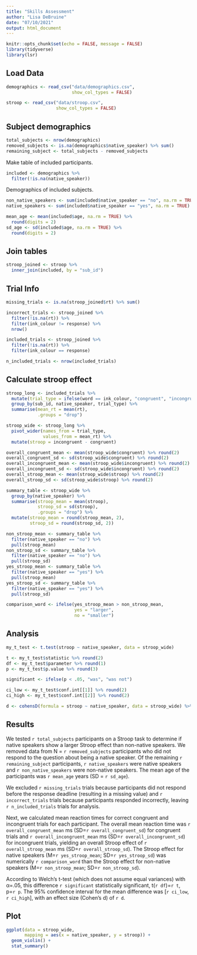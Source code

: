 ```yaml
---
title: "Skills Assessment"
author: "Lisa DeBruine"
date: "07/10/2021"
output: html_document
---
```


```r
knitr::opts_chunk$set(echo = FALSE, message = FALSE)
library(tidyverse)
library(lsr)
```


## Load Data

```r
demographics <- read_csv("data/demographics.csv", 
                         show_col_types = FALSE)

stroop <- read_csv("data/stroop.csv", 
                   show_col_types = FALSE)
```

## Subject demographics

```r
total_subjects <- nrow(demographics)
removed_subjects <- is.na(demographics$native_speaker) %>% sum()
remaining_subject <- total_subjects - removed_subjects
```

Make table of included participants.

```r
included <- demographics %>%
  filter(!is.na(native_speaker))
```


Demographics of included subjects.

```r
non_native_speakers <- sum(included$native_speaker == "no", na.rm = TRUE)
native_speakers <- sum(included$native_speaker == "yes", na.rm = TRUE)

mean_age <- mean(included$age, na.rm = TRUE) %>%
  round(digits = 2)
sd_age <- sd(included$age, na.rm = TRUE) %>%
  round(digits = 2)
```

## Join tables

```r
stroop_joined <- stroop %>%
  inner_join(included, by = "sub_id")
```



## Trial Info

```r
missing_trials <- is.na(stroop_joined$rt) %>% sum()

incorrect_trials <- stroop_joined %>%
  filter(!is.na(rt)) %>%
  filter(ink_colour != response) %>%
  nrow()

included_trials <- stroop_joined %>%
  filter(!is.na(rt)) %>%
  filter(ink_colour == response)

n_included_trials <- nrow(included_trials)
```

## Calculate stroop effect

```r
stroop_long <- included_trials %>%
  mutate(trial_type = ifelse(word == ink_colour, "congruent", "incongruent")) %>%
  group_by(sub_id, native_speaker, trial_type) %>%
  summarise(mean_rt = mean(rt),
            .groups = "drop")

stroop_wide <- stroop_long %>%
  pivot_wider(names_from = trial_type,
              values_from = mean_rt) %>%
  mutate(stroop = incongruent - congruent)
```

```r
overall_congruent_mean <- mean(stroop_wide$congruent) %>% round(2)
overall_congruent_sd <- sd(stroop_wide$congruent) %>% round(2)
overall_incongruent_mean <- mean(stroop_wide$incongruent) %>% round(2)
overall_incongruent_sd <- sd(stroop_wide$incongruent) %>% round(2)
overall_stroop_mean <- mean(stroop_wide$stroop) %>% round(2)
overall_stroop_sd <- sd(stroop_wide$stroop) %>% round(2)

summary_table <- stroop_wide %>%
  group_by(native_speaker) %>%
  summarise(stroop_mean = mean(stroop),
            stroop_sd = sd(stroop),
            .groups = "drop") %>%
  mutate(stroop_mean = round(stroop_mean, 2),
         stroop_sd = round(stroop_sd, 2))

non_stroop_mean <- summary_table %>% 
  filter(native_speaker == "no") %>%
  pull(stroop_mean)
non_stroop_sd <- summary_table %>% 
  filter(native_speaker == "no") %>%
  pull(stroop_sd)
yes_stroop_mean <- summary_table %>% 
  filter(native_speaker == "yes") %>%
  pull(stroop_mean)
yes_stroop_sd <- summary_table %>% 
  filter(native_speaker == "yes") %>%
  pull(stroop_sd)

comparison_word <- ifelse(yes_stroop_mean > non_stroop_mean, 
                          yes = "larger", 
                          no = "smaller")
```


## Analysis

```r
my_t_test <- t.test(stroop ~ native_speaker, data = stroop_wide)

t <- my_t_test$statistic %>% round(2)
df <- my_t_test$parameter %>% round(1)
p <- my_t_test$p.value %>% round(3)

significant <- ifelse(p < .05, "was", "was not")

ci_low <- my_t_test$conf.int[[1]] %>% round(2)
ci_high <- my_t_test$conf.int[[2]] %>% round(2)

d <- cohensD(formula = stroop ~ native_speaker, data = stroop_wide) %>% round(2)
```




## Results

We tested `r total_subjects` participants on a Stroop task to determine if native speakers show a larger Stroop effect than non-native speakers. We removed data from N = `r removed_subjects` participants who did not respond to the question about being a native speaker. Of the remaining `r remaining_subject` participants, `r native_speakers` were native speakers and `r non_native_speakers` were non-native speakers. The mean age of the participants was `r mean_age` years (SD = `r sd_age`).

We excluded `r missing_trials` trials because participants did not respond before the response deadline (resulting in a missing value) and `r incorrect_trials` trials because participants responded incorrectly, leaving `r n_included_trials` trials for analysis.

Next, we calculated mean reaction times for correct congruent and incongruent trials for each participant. The overall mean reaction time was `r overall_congruent_mean` ms (SD=`r overall_congruent_sd`) for congruent trials and `r overall_incongruent_mean` ms (SD=`r overall_incongruent_sd`) for incongruent trials, yielding an overall Stroop effect of `r overall_stroop_mean` ms (SD=`r overall_stroop_sd`). The Stroop effect for native speakers (M=`r yes_stroop_mean`; SD=`r yes_stroop_sd`) was numerically `r comparison_word` than the Stroop effect for non-native speakers (M=`r non_stroop_mean`; SD=`r non_stroop_sd`).

According to Welch’s t-test (which does not assume equal variances) with α=.05, this difference `r significant` statistically significant, t(`r df`)=`r t`, p=`r p`. The 95% confidence interval for the mean difference was [`r ci_low`, `r ci_high`], with an effect size (Cohen’s d) of `r d`.

## Plot

```r
ggplot(data = stroop_wide, 
       mapping = aes(x = native_speaker, y = stroop)) +
  geom_violin() +
  stat_summary()
```

